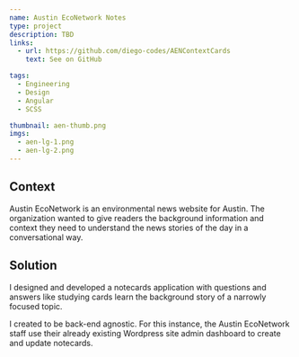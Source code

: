 ```yaml
---
name: Austin EcoNetwork Notes
type: project
description: TBD
links:
  - url: https://github.com/diego-codes/AENContextCards
    text: See on GitHub

tags:
  - Engineering
  - Design
  - Angular
  - SCSS

thumbnail: aen-thumb.png
imgs:
  - aen-lg-1.png
  - aen-lg-2.png
---
```


## Context

Austin EcoNetwork is an environmental news website for Austin. The
organization wanted to give readers the background information and context
they need to understand the news stories of the day in a conversational way.

## Solution

I designed and developed a notecards application with questions and answers
like studying cards learn the background story of a narrowly focused topic.

I created to be back-end agnostic. For this instance, the Austin EcoNetwork
staff use their already existing Wordpress site admin dashboard to create and
update notecards.
